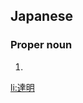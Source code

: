 ==Japanese==
{{ja-kanjitab|たつ|あき}}

===Proper noun===
{{ja-pos|たつあき|proper}}

# {{given name|male|lang=ja|sort=たつあき}}

[[li:達明]]